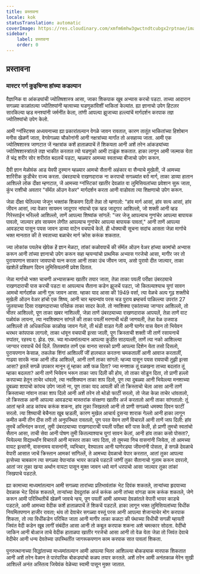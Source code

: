 ```yaml
---
title: प्रस्तावना
locale: kok
statusTranslation: automatic
coverImage: https://res.cloudinary.com/xmfm6mhw3gwctndtcubgx2rptnae/image/upload/v1741354450/small_cover_tratado_esoterico_de_astrologia_hermetica_6210a35442.webp
sidebar:
    label: प्रस्तावना
    order: 0
---
```

## प्रस्तावना

### मास्टर गर्ग कुइचिन्स हांच्या कडल्यान

वैज्ञानिक वा आंकड्यांची ज्योतिषशास्त्र आसा, जाका शिकपाक खूब अभ्यास करचो पडटा. ताच्या आदारान सगळ्या काळांतल्या ज्योतिश्यांनी म्हत्वाच्या घडणुकांविशीं भाकितां केल्यांत. ह्या ज्ञानाचो उपेग हिटलर सारकिल्या व्हड मनश्यांनी जर्मनींत केला, तांणी आपल्या झुजाच्या हल्ल्यांचें मार्गदर्शन करपाक तज्ञ ज्योतिश्यांचो उपेग केलो.

आमी ग्नॉस्टिक्स अध्ययनाच्या ह्या प्रकारांतल्यान वेगळे जावन रावतात, कारण तातूंत भाकितांच्या हिशोबान मनीस खेळणें जाता, वेगवेगळ्या चौकोनांनी आनी नक्षत्रांच्या मार्गांत तो असहाय्य जाता. आमी एक ज्योतिषशास्त्र जाणटात जें नक्षत्रांक कशें हाताळपाचें तें शिकयता आनी अशें तरेन आंकड्यांच्या ज्योतिषशास्त्रांतले तज्ञ भाकीत करतात त्यो घडणुको आमी टाळूंक शकतात. हाका लागून आमी जल्माक येता तें चंद्र शरीर सोर शरीरांत बदलचें पडटा, म्हळ्यार आमच्या स्वताच्या बीजाचो उपेग करून.

दैवी ज्ञान मेळोवंक आड येवपी दुस्मान म्हळ्यार आमचो सैतानी अहंकार वा सैन्याचे मुखेली, जें आमच्या शारिरीक कुडीचेर राज्य करता. उंबरठ्याचे राखणदाराक ना करपाचो सगळ्यांत बरो मार्ग, ताका डाव्या हातान आशिल्ले लोक दीक्षा म्हणटात, जें आमच्या ग्नॉस्टिकां खातीर देवळांत वा लुमिसियलांच्या प्रवेशान सुरू जाता, कुंभ राशीचो अवतार "सॅमॅल ऑउन वेअर" मार्गदर्शन करता आनी वाडोवता त्या शिक्षणाचो उपेग करून.

जेन्ना दीक्षा घेतिल्ल्या जेजून भक्तांक शिकवण दिली तेन्ना तो म्हणालो: "हांव मार्ग आसां, हांव सत्य आसां, हांव जीवन आसां, त्या वेळार सायमन जादूगार नांवाचो एक व्हड जादूगार आशिल्लो, जो शक्ती आनी व्हड गिरेस्ताईन भरिल्लो आशिल्लो, ताणें आपल्या शिष्यांक सांगलें: "जर जेजू आपल्याच गुणांचेर आपल्या बापायक पावलो, जाल्यार हांव सायमन लेगीत आपल्याच गुणांचेर आपल्या बापायक पावतां," आनी ताणें आपल्या आवडट्या पासून पयस जावन डाव्या वाटेन वचपाचें केलें. ही धोक्याची सूचना सदांच आसता जेन्ना मार्गाचे भक्त मानतात की ते स्वताच्या बळाचेर मार्ग क्रोस करूंक शकतात.

ज्या लोकांक पयलेच खेपेक हें ज्ञान मेळटा, तांकां कळोवपाचें की सॅमॅल ऑउन वेअर हांच्या कामांचो अभ्यास करून आनी तांच्या ज्ञानाचो उपेग करून सहा म्हयन्यांचो प्राथमिक अभ्यास गरजेचो आसा, मागीर जर तो पुरायपणान साकार जावपाचो यत्न करता आनी ताका उंच जीवन जाय, असो पुरावो दीत जाल्यार, ताका खाशेलें प्रशिक्षण दिवन लुमिसियलांनी प्रवेश दितात.

जेन्ना मार्गाचो भक्त चाचणी अभ्यासक्रमा खातीर तयार जाता, तेन्ना ताका पयली परीक्षा उंबरठ्याचे राखणदाराची पास करची पडटा वा आपल्याच सैताना कडेन झुजचें पडटा, जो कितल्याश्याच युगां सावन आमचो मार्गदर्शक आनी गुरू जावन आसा. म्हाका याद आसा की 1949 वर्सा, त्या वेळचे अल्प गूढ शक्तीचे मुखेली ऑउन वेअर हांचो एक शिष्य, आनी चार म्हयन्यांव परस चड पुराय ब्रम्हचर्य पाळिल्ल्या उपरांत 27 जुलयाच्या दिसा राखणदाराच्या परिक्षेक ताका सादर केलो. तो नवशिक्या एकांताच्या जाग्यार आशिल्लो, तो भीतर आशिल्लो, पूण ताका खबर नाशिल्ली, जेन्ना ताणें उंबरठ्याच्या राखणदाराक आपयलें, तेन्ना ताणें वाट पळोवंक लायना, त्या नवशिक्यान सांगलें की ताका पयलीं मरणाची थंडी जाणवली, तेन्ना वेळ उजवाड आशिल्लो तो अधिकाधिक काळोख जावन गेलो, ती थंडी वाडत गेली आनी घाणेर वास येवन तो भियेवन थरथर कांपपाक लागलो, ताका धांवून वचपाची इत्सा जाली, पूण क्रिस्ताची शक्ती जी ताणें रसायनाचें रुपांतर, रहस्य ए. झेड. एफ. च्या माध्यमांतल्यान आपल्या कुडींत साठयल्ली, ताणें त्या नको आशिल्ल्या जाग्यार रावपाचें धैर्य दिलें. तितक्यांत ताणें एक वानरा सारको प्राणी आपल्या दिशेन येता तसो दिसलो, पुरायपणान केसाळ, तकलेक शिंगां आशिल्लीं जीं हालचाल करतना चमकतालीं आनी आवाज करतालीं, गाढवा सारकें नाक आनी तोंड आशिल्लें, आनी ताणें ताका सांगलें: म्हज्या पासून पयस रावपाची तुझी इत्सा आसा? इतलें सगळें उपकार मानून तूं म्हाका अशें फळ दिता? ज्या मनशाक तूं वळखना ताच्या बदलांत तूं म्हाका बदलता? आनी ताणें भियेवन भरून ताका जाप दिली की होय, तो ताका सोडून दिता, तो प्राणी हल्लो करपाच्या हेतून ताचेर धांवलो, त्या नवशिक्यान ताका शाप दिलो, पूण त्या दुबळ्या आनी भियेल्ल्या मनशाच्या दुबळ्या शापाचो कांयच उपेग जालो ना, पूण ताका याद आयली की तो क्रिस्ताचो चेला आसा आनी ताणें क्रिस्ताच्या नांवान ताका शाप दिलो आनी अशें तरेन तो थोडो फाटीं सरलो, तो जेन्ना केन्ना ताचेर धांवतालो, तो क्रिस्ताक आनी आपल्या आवडट्या मास्तरांक संरक्षणा खातीर अर्ज करतालो आनी ताका सांगतालो: तूं आतां म्हजे आड कांयच करूंक शकना, हांव तुका जिखतलो आनी तो प्राणी सगळ्यो धमक्या दिवन फाटीं सरलो. त्या शिष्याची बेचैनता खूब व्हडली, कारण मुखेल आचार्य दुसऱ्या शाराक गेल्लो आनी हाका लागून कमीत कमी तीन दीस तरी तो अनुपस्थित रावतलो, पूण परत येवन ताणें विचारलें आनी ताणें जाप दिली: हांव तुमचें अभिनंदन करतां, तुमी उंबरठ्याच्या राखणदाराची पयली परीक्षा बरी पास केली, हो प्राणी तुमचो स्वतांचो सैतान आसा, ताची सेवा आनी पोषण तुमी कितल्याश्याच युगां सावन केलां, आनी हांव ताका कसो पोसता?, भियेल्ल्या विद्यार्थ्यांन विचारलें आनी मास्तर ताका जाप दिता, तो तुमच्या निच वासनांनी जियेता, तो आमच्या वायट इत्सांनी, वासनामय वासनांनी, व्यभिचार, वेश्यालय आनी घाणेरड्या जीवनांनी पोसता, हें सगळें देवळाचे वेपारी आसात जाचें क्रिस्तान आमकां सांगिल्लें, ते आमच्या देवळाचो वेपार करतात, आतां तुका आपल्या इत्सेच्या चाबकान त्या सगळ्या वेपाऱ्यांक भायर काडचे पडटलें जांणीं तुका सैतानाचो गुलाम करून दवरलो, आतां जर तुका खऱ्या अर्थान वायटा पासून मुक्त जावन धवो मार्ग धरपाचो आसा जाल्यार तुका तांकां जिखपाचे पडटले.

ह्या कामाच्या माध्यमांतल्यान आमी सगळ्या तारांच्या प्रतिभावंतांक भेट दिवंक शकतले, ताऱ्यांच्या हृदयाच्या देवळाक भेट दिवंक शकतले, ताऱ्यांच्या देवदुतांक अर्ज करूंक आनी तांच्या वांगडा काम करूंक शकतले, जेणे करून आमी परिस्थितीचें खेळणें जावचे न्हय, पूण पयलीं आमी आमच्या देवळांतले वेपारी भायर काडचे पडटले, आमी आमच्या वेदीक कशें हाताळपाचें तें शिकचें पडटलें. हाका लागून भक्त लुमिसियलांच्या विधींक नियमितपणान हाजीर रावता; थंय तो देवाचेर सगळ्या वस्तूं परस आनी आपल्या शेजाऱ्याचेर मोग करपाक शिकता, तो त्या विधींकडेन परिचित जाता आनी मागीर ताका कळटा की पंथाच्या विधीची सगळी म्हायती जिवंत वेदी कडेन खूब लागीं संबंदीत आसा आनी तो कबूल करपाक शकना अशे चमत्कार सोदता. वेदींचो जाकिन आनी बोआज ताचे वेदीक हाताळपा खातीर गरजेचो आसा आनी तो वेळ येता जेन्ना तो जिवंत देवाचे वेदीचेर आनी धन्य देवतेच्या उपस्थितींत जागरूकपणान काम करपाक सात पावलां शिकता.

पुनरुत्थानाच्या सिद्धांताच्या माध्यमांतल्यान आमी आपल्या भितर आशिल्ल्या बोकड्याक मारपाक शिकतात आनी अशें तरेन वेळान ते पारंपारिक बोकड्यांचो कळप तयार करतले. अशें तरेन आमी अनंतकाळ मेरेन सुखी आशिल्लें अनंत अस्तित्व जियेवंक वेळेच्या स्वामी पासून मुक्त जातात.

